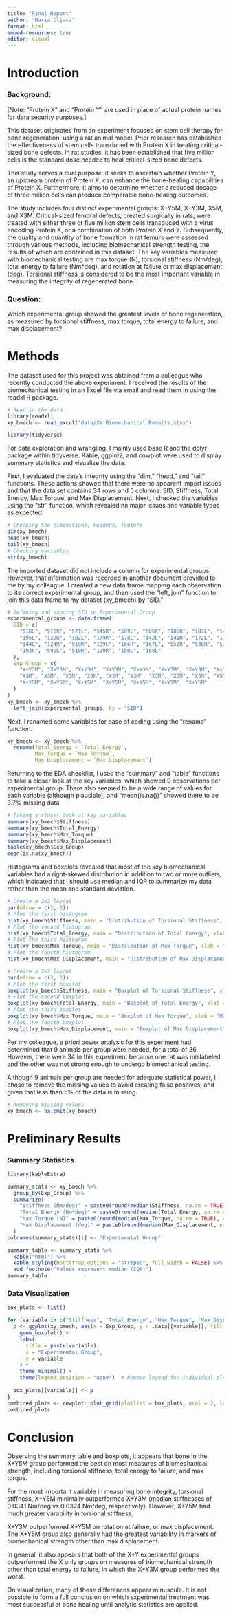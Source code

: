 ```yaml
---
title: "Final Report"
author: "Maria Oljaca"
format: html
embed-resources: true
editor: visual
---
```


# Introduction

### Background:

\[Note: "Protein X" and "Protein Y" are used in place of actual protein names for data security purposes.\]

This dataset originates from an experiment focused on stem cell therapy for bone regeneration, using a rat animal model. Prior research has established the effectiveness of stem cells transduced with Protein X in treating critical-sized bone defects. In rat studies, it has been established that five million cells is the standard dose needed to heal critical-sized bone defects.

This study serves a dual purpose: it seeks to ascertain whether Protein Y, an upstream protein of Protein X, can enhance the bone-healing capabilities of Protein X. Furthermore, it aims to determine whether a reduced dosage of three million cells can produce comparable bone-healing outcomes.

The study includes four distinct experimental groups: X+Y5M, X+Y3M, X5M, and X3M. Critical-sized femoral defects, created surgically in rats, were treated with either three or five million stem cells transduced with a virus encoding Protein X, or a combination of both Protein X and Y. Subsequently, the quality and quantity of bone formation in rat femurs were assessed through various methods, including biomechanical strength testing, the results of which are contained in this dataset. The key variables measured with biomechanical testing are max torque (N), torsional stiffness (Nm/deg), total energy to failure (Nm\*deg), and rotation at failure or max displacement (deg). Torsional stiffness is considered to be the most important variable in measuring the integrity of regenerated bone.

### Question:

Which experimental group showed the greatest levels of bone regeneration, as measured by torsional stiffness, max torque, total energy to failure, and max displacement?

# Methods

The dataset used for this project was obtained from a colleague who recently conducted the above experiment. I received the results of the biomechanical testing in an Excel file via email and read them in using the readxl R package.

```r
# Read in the data
library(readxl)
xy_bmech <- read_excel("data/XY Biomechanical Results.xlsx")
```

```r
library(tidyverse)
```

For data exploration and wrangling, I mainly used base R and the dplyr package within tidyverse. Kable, ggplot2, and cowplot were used to display summary statistics and visualize the data.

First, I evaluated the data's integrity using the "dim," "head," and "tail" functions. These actions showed that there were no apparent import issues and that the data set contains 34 rows and 5 columns: SID, Stiffness, Total Energy, Max Torque, and Max Displacement. Next, I checked the variables using the "str" function, which revealed no major issues and variable types as expected.

```r
# Checking the dimenstions, headers, footers
dim(xy_bmech)
head(xy_bmech)
tail(xy_bmech)
# Checking variables
str(xy_bmech)
```

The imported dataset did not include a column for experimental groups. However, that information was recorded in another document provided to me by my colleague. I created a new data frame mapping each observation to its correct experimental group, and then used the "left_join" function to join this data frame to my dataset (xy_bmech) by "SID."

```r
# Defining and mapping SID to Experimental Group
experimental_groups <- data.frame(
  SID = c(
    "518L", "516R", "571L", "545R", "509L", "506R", "186R", "187L", "146L",
    "195L", "122R", "182L", "179R", "178L", "142L", "141R", "172L", "177R", "553R", "145R",
    "144L", "124R", "919R", "189L", "166R", "167L", "552R", "538R", "512L", "501L",
    "193R", "592L", "510R", "129R", "150L", "188L"
  ),
  Exp_Group = c(
    "X+Y3M", "X+Y3M", "X+Y3M", "X+Y3M", "X+Y3M", "X+Y3M", "X+Y3M", "X+Y3M", "X+Y3M",
    "X3M", "X3M", "X3M", "X3M", "X3M", "X3M", "X3M", "X3M", "X3M", "X5M", "X5M", "X5M", "X5M", "X5M", "X5M", "X5M", "X5M", "X5M", "X+Y5M", "X+Y5M",
    "X+Y5M", "X+Y5M", "X+Y5M", "X+Y5M", "X+Y5M", "X+Y5M", "X+Y5M"
  )
)
xy_bmech <- xy_bmech %>%
  left_join(experimental_groups, by = "SID")
```

Next, I renamed some variables for ease of coding using the "rename" function.

```r
xy_bmech <- xy_bmech %>%
  rename(Total_Energy = `Total Energy`,
         Max_Torque = `Max Torque`,
         Max_Displacement = `Max Displacement`)
```

Returning to the EDA checklist, I used the "summary" and "table" functions to take a closer look at the key variables, which showed 9 observations per experimental group. There also seemed to be a wide range of values for each variable (although plausible), and "mean(is.na())" showed there to be 3.7% missing data.

```r
# Taking a closer look at key variables
summary(xy_bmech$Stiffness)
summary(xy_bmech$Total_Energy)
summary(xy_bmech$Max_Torque)
summary(xy_bmech$Max_Displacement)
table(xy_bmech$Exp_Group)
mean(is.na(xy_bmech))
```

Histograms and boxplots revealed that most of the key biomechanical variables had a right-skewed distribution in addition to two or more outliers, which indicated that I should use median and IQR to summarize my data rather than the mean and standard deviation.

```r
# Create a 2x2 layout
par(mfrow = c(2, 2))
# Plot the first histogram
hist(xy_bmech$Stiffness, main = "Distribution of Torsional Stiffness", xlab = "Stiffness", ylab = "Frequency")
# Plot the second histogram
hist(xy_bmech$Total_Energy, main = "Distribution of Total Energy", xlab = "Total Energy", ylab = "Frequency")
# Plot the third histogram
hist(xy_bmech$Max_Torque, main = "Distribution of Max Torque", xlab = "Max Torque", ylab = "Frequency")
# Plot the fourth histogram
hist(xy_bmech$Max_Displacement, main = "Distribution of Max Displacement", xlab = "Max Displacement", ylab = "Frequency")

# Create a 2x2 layout
par(mfrow = c(2, 2))
# Plot the first boxplot
boxplot(xy_bmech$Stiffness, main = "Boxplot of Torsional Stiffness", xlab = "Stiffness", ylab = "Values")
# Plot the second boxplot
boxplot(xy_bmech$Total_Energy, main = "Boxplot of Total Energy", xlab = "Total Energy", ylab = "Values")
# Plot the third boxplot
boxplot(xy_bmech$Max_Torque, main = "Boxplot of Max Torque", xlab = "Max Torque", ylab = "Values")
# Plot the fourth boxplot
boxplot(xy_bmech$Max_Displacement, main = "Boxplot of Max Displacement", xlab = "Max Displacement", ylab = "Values")
```

Per my colleague, a priori power analysis for this experiment had determined that 9 animals per group were needed, for a total of 36. However, there were 34 in this experiment because one rat was mislabeled and the other was not strong enough to undergo biomechanical testing.

Although 9 animals per group are needed for adequate statistical power, I chose to remove the missing values to avoid creating false positives, and given that less than 5% of the data is missing.

```r
# Removing missing values
xy_bmech <- na.omit(xy_bmech)
```

# Preliminary Results

### Summary Statistics

```r
library(kableExtra)
```

```r
summary_stats <- xy_bmech %>%
  group_by(Exp_Group) %>%
  summarize(
    "Stiffness (Nm/deg)" = paste0(round(median(Stiffness, na.rm = TRUE), 4), " (", round(IQR(Stiffness, na.rm = TRUE), 4), ")"),
    "Total Energy (Nm*deg)" = paste0(round(median(Total_Energy, na.rm = TRUE), 2), " (", round(IQR(Total_Energy, na.rm = TRUE), 2), ")"),
    "Max Torque (N)" = paste0(round(median(Max_Torque, na.rm = TRUE), 4), " (", round(IQR(Max_Torque, na.rm = TRUE), 4), ")"),
    "Max Displacement (deg)" = paste0(round(median(Max_Displacement, na.rm = TRUE), 2), " (", round(IQR(Max_Displacement, na.rm = TRUE), 2), ")")
  )
colnames(summary_stats)[1] <- "Experimental Group"
```

```r
summary_table <- summary_stats %>%
  kable("html") %>%
  kable_styling(bootstrap_options = "striped", full_width = FALSE) %>%
  add_footnote("Values represent median (IQR)")
summary_table
```

### Data Visualization

```r
box_plots <- list()

for (variable in c("Stiffness", "Total_Energy", "Max_Torque", "Max_Displacement")) {
  p <- ggplot(xy_bmech, aes(x = Exp_Group, y = .data[[variable]], fill = Exp_Group)) +
    geom_boxplot() +
    labs(
      title = paste(variable),
      x = "Experimental Group",
      y = variable
    ) +
    theme_minimal() +
    theme(legend.position = "none")  # Remove legend for individual plots
    
  box_plots[[variable]] <- p
}
combined_plots <- cowplot::plot_grid(plotlist = box_plots, ncol = 2, labels = "AUTO")
combined_plots
```

# Conclusion

Observing the summary table and boxplots, it appears that bone in the X+Y5M group performed the best on most measures of biomechanical strength, including torsional stiffness, total energy to failure, and max torque.

For the most important variable in measuring bone integrity, torsional stiffness, X+Y5M minimally outperformed X+Y3M (median stiffnesses of 0.0341 Nm/deg vs 0.0324 Nm/deg, respectively). However, X+Y5M had much greater varability in torsional stiffness.

X+Y3M outperformed X+Y5M on rotation at failure, or max displacement. The X+Y5M group also generally had the greatest variability in markers of biomechanical strength other than max displacement.

In general, it also appears that both of the X+Y experimental groups outperformed the X only groups on measures of biomechanical strength other than total energy to failure, in which the X+Y3M group performed the worst.

On visualization, many of these differences appear minuscule. It is not possible to form a full conclusion on which experimental treatment was most successful at bone healing until analytic statistics are applied.
